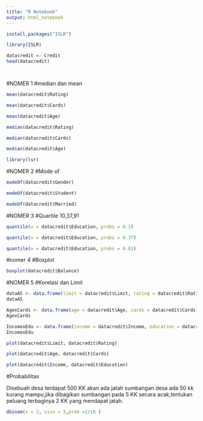 ```yaml
---
title: "R Notebook"
output: html_notebook
---
```


```r
install.packages("ISLR")
```
```r
library(ISLR)

```
```r
datacredit <- Credit
head(datacredit)
```
```

```
```r
```
#NOMER 1
#median dan mean

```r
mean(datacredit$Rating)
```


```r
mean(datacredit$Cards)
```
```r
mean(datacredit$Age)
```
```r
median(datacredit$Rating)
```
```r
median(datacredit$Cards)
```
```r
median(datacredit$Age)
```
```r
library(lsr)

```
#NOMER 2
#Mode of

```r
modeOf(datacredit$Gender)
```
```r
modeOf(datacredit$Student)
```
```r
modeOf(datacredit$Married)
```
#NOMER 3
#Quartile 10,37,91
```r
quantile(x = datacredit$Education, probs = 0.1)
```
```r
quantile(x = datacredit$Education, probs = 0.37)
```
```r
quantile(x = datacredit$Education, probs = 0.91)
```
#nomer 4
#Boxplot
```r
boxplot(datacredit$Balance)
```
#NOMER 5
#Korelasi dan Limit
```r
dataAS <- data.frame(limit = datacredit$Limit, rating = datacredit$Rating)
dataAS
```
```r
AgexCards <- data.frame(age = datacredit$Age, cards = datacredit$Cards)
AgexCards

```
```r

IncomexEdu <- data.frame(income = datacredit$Income, education = datacredit$Education)
IncomexEdu

```
```r
plot(datacredit$Limit, datacredit$Rating)

```
```r
plot(datacredit$Age, datacredit$Cards)

```
```r
plot(datacredit$Income, datacredit$Education)
```


#Probabilitas

Disebuah desa terdapat 500 KK akan ada jatah sumbangan desa ada 50 kk kurang mampu,jika dibagikan sumbangan pada 5 KK secara acak,tentukan peluang terbaginya 2 KK yang mendapat jatah.

```r
dbinom(x = 2, size = 5,prob =1/10 )
```

